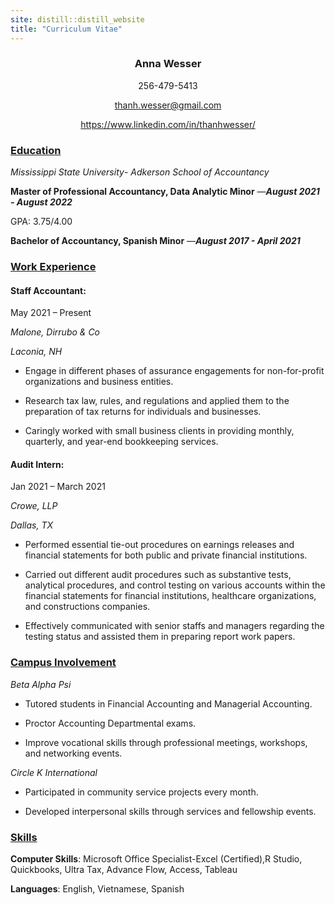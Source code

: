 ```yaml
---
site: distill::distill_website
title: "Curriculum Vitae"
---
```


<center>

### Anna Wesser

256-479-5413

[thanh.wesser\@gmail.com](mailto:thanh.wesser@gmail.com){.email}

<https://www.linkedin.com/in/thanhwesser/>

</center>

### [**Education**]{.ul}

*Mississippi State University*- *Adkerson School of Accountancy*

**Master of Professional Accountancy, Data Analytic Minor** ---***August
2021 - August 2022***

GPA: 3.75/4.00

**Bachelor of Accountancy, Spanish Minor** ---***August 2017 - April
2021***

### [**Work Experience**]{.ul}

#### **Staff Accountant**:

May 2021 -- Present

*Malone, Dirrubo & Co*

*Laconia, NH*

-   Engage in different phases of assurance engagements for
    non-for-profit organizations and business entities.

-   Research tax law, rules, and regulations and applied them to the
    preparation of tax returns for individuals and businesses.

-   Caringly worked with small business clients in providing monthly,
    quarterly, and year-end bookkeeping services.

#### **Audit Intern**:

Jan 2021 -- March 2021

*Crowe, LLP*

*Dallas, TX*

-   Performed essential tie-out procedures on earnings releases and
    financial statements for both public and private financial
    institutions.

-   Carried out different audit procedures such as substantive tests,
    analytical procedures, and control testing on various accounts
    within the financial statements for financial institutions,
    healthcare organizations, and constructions companies.

-   Effectively communicated with senior staffs and managers regarding
    the testing status and assisted them in preparing report work
    papers.

### [**Campus Involvement**]{.ul}

*Beta Alpha Psi*

-   Tutored students in Financial Accounting and Managerial Accounting.

-   Proctor Accounting Departmental exams.

-   Improve vocational skills through professional meetings, workshops,
    and networking events.

*Circle K International*

-   Participated in community service projects every month.

-   Developed interpersonal skills through services and fellowship
    events.

### [**Skills**]{.ul}

**Computer Skills**: Microsoft Office Specialist-Excel (Certified),R
Studio, Quickbooks, Ultra Tax, Advance Flow, Access, Tableau

**Languages**: English, Vietnamese, Spanish
